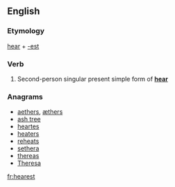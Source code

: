 ==English==

===Etymology===
[[hear]] + [[-est]]

===Verb===
{{en-verb form}}

# {{context|archaic|lang=en}} Second-person singular present simple form of '''[[hear]]'''

===Anagrams===
* [[aethers#English|aethers]], [[æthers#English|æthers]]
* [[ash tree#English|ash tree]]
* [[heartes#English|heartes]]
* [[heaters#English|heaters]]
* [[reheats#English|reheats]]
* [[sethera#English|sethera]]
* [[thereas#English|thereas]]
* [[Theresa#English|Theresa]]

[[fr:hearest]]